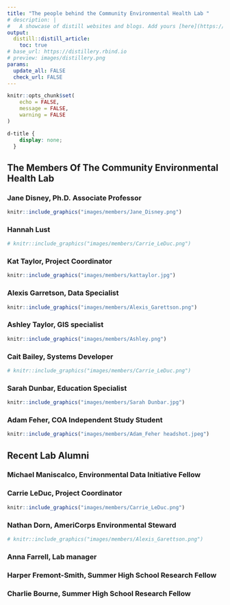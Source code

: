 ```yaml
---
title: "The people behind the Community Environmental Health Lab "
# description: |
#   A showcase of distill websites and blogs. Add yours [here](https://github.com/jhelvy/distillery)!
output:
  distill::distill_article:
    toc: true
# base_url: https://distillery.rbind.io
# preview: images/distillery.png
params:
  update_all: FALSE
  check_url: FALSE
---
```


```r
knitr::opts_chunk$set(
    echo = FALSE,
    message = FALSE,
    warning = FALSE
)

```

```css
d-title {
    display: none;
  }
```

## The Members Of The Community Environmental Health Lab

### Jane Disney, Ph.D. Associate Professor

```r
knitr::include_graphics("images/members/Jane_Disney.png")
```

### Hannah Lust

```r
# knitr::include_graphics("images/members/Carrie_LeDuc.png")
```

### Kat Taylor, Project Coordinator
```r
knitr::include_graphics("images/members/kattaylor.jpg")
```

### Alexis Garretson, Data Specialist

```r
knitr::include_graphics("images/members/Alexis_Garettson.png")
```

### Ashley Taylor, GIS specialist

```r
knitr::include_graphics("images/members/Ashley.png")
```

### Cait Bailey, Systems Developer

```r
# knitr::include_graphics("images/members/Carrie_LeDuc.png")
```

### Sarah Dunbar, Education Specialist

```r
knitr::include_graphics("images/members/Sarah Dunbar.jpg")
```

### Adam Feher, COA Independent Study Student

```r
knitr::include_graphics("images/members/Adam_Feher headshot.jpeg")
```

## Recent Lab Alumni

### Michael Maniscalco, Environmental Data Initiative Fellow

### Carrie LeDuc, Project Coordinator

```r
knitr::include_graphics("images/members/Carrie_LeDuc.png")
```

### Nathan Dorn, AmeriCorps Environmental Steward

```r
# knitr::include_graphics("images/members/Alexis_Garettson.png")
```

### Anna Farrell, Lab manager

### Harper Fremont-Smith, Summer High School Research Fellow

### Charlie Bourne, Summer High School Research Fellow
